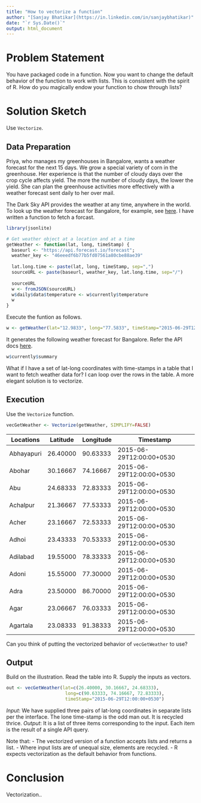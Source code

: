 ```yaml
---
title: "How to vectorize a function"
author: "[Sanjay Bhatikar](https://in.linkedin.com/in/sanjaybhatikar)"
date: "`r Sys.Date()`"
output: html_document
---
```


# Problem Statement
You have packaged code in a function. Now you want to change the default behavior of the function to work with lists. This is consistent with the spirit of R. How do you magically endow your function to chow through lists?

# Solution Sketch
Use `Vectorize`. 

## Data Preparation
Priya, who manages my greenhouses in Bangalore, wants a weather forecast for the next 15 days. We grow a special variety of corn in the greenhouse. Her experience is that the number of cloudy days over the crop cycle affects yield. The more the number of cloudy days, the lower the yield. She can plan the greenhouse activities more effectively with a weather forecast sent daily to her over mail.

The Dark Sky API provides the weather at any time, anywhere in the world. To look up  the weather forecast for Bangalore, for example, see [here](http://forecast.io/#/f/12.9833,77.5833). I have written a function to fetch a forcast.

```r
library(jsonlite)
```
```r
# Get weather object at a location and at a time
getWeather <- function(lat, long, timeStamp) {
  baseurl <- "https://api.forecast.io/forecast";
  weather_key <- "46eeedf6b77b5fd07561a80cbe88ae39"
  
  lat.long.time <- paste(lat, long, timeStamp, sep=",")
  sourceURL <- paste(baseurl, weather_key, lat.long.time, sep="/")
  
  sourceURL
  w <- fromJSON(sourceURL)
  w$daily$data$temperature <- w$currently$temperature
  w
}

```
Execute the funtion as follows. 
```r
w <- getWeather(lat="12.9833", long="77.5833", timeStamp="2015-06-29T12:00:00+0530")
```
It generates the following weather forecast for Bangalore. Refer the API docs [here](https://developer.forecast.io/docs). 
```r
w$currently$summary
```
What if I have a set of lat-long coordinates with time-stamps in a table that I want to fetch weather data for? I can loop over the rows in the table. A more elegant solution is to vectorize.

## Execution
Use the `Vectorize` function.
```r
vecGetWeather <- Vectorize(getWeather, SIMPLIFY=FALSE)
```

Locations |	Latitude | Longitude | Timestamp
----------|----------|-----------|----------
Abhayapuri |	26.40000 |	90.63333 |	2015-06-29T12:00:00+0530
Abohar | 30.16667 |	74.16667	| 2015-06-29T12:00:00+0530
Abu |	24.68333	| 72.83333	| 2015-06-29T12:00:00+0530
Achalpur	| 21.36667	| 77.53333	| 2015-06-29T12:00:00+0530
Acher	| 23.16667	| 72.53333	| 2015-06-29T12:00:00+0530
Adhoi	| 23.43333	| 70.53333	| 2015-06-29T12:00:00+0530
Adilabad	| 19.55000	| 78.33333	| 2015-06-29T12:00:00+0530
Adoni	| 15.55000	| 77.30000	| 2015-06-29T12:00:00+0530
Adra	| 23.50000	| 86.70000	| 2015-06-29T12:00:00+0530
Agar	| 23.06667	| 76.03333	| 2015-06-29T12:00:00+0530
Agartala	| 23.08333	| 91.38333	| 2015-06-29T12:00:00+0530

Can you think of putting the vectorized behavior of `vecGetWeather` to use?

## Output
Build on the illustration. Read the table into R. Supply the inputs as vectors.
```r
out <- vecGetWeather(lat=c(26.40000, 30.16667, 24.68333), 
                      long=c(90.63333, 74.16667, 72.83333), 
                      timeStamp="2015-06-29T12:00:00+0530")
```
*Input*: We have supplied three pairs of lat-long coordinates in separate lists per the interface. The lone time-stamp is the odd man out. It is recycled thrice. 
*Output*: It is a list of three items corresponding to the input. Each item is the result of a single API query. 

Note that:
- The vectorized version of a function accepts lists and returns a list.
- Where input lists are of unequal size, elements are recycled.
- R expects vectorization as the default behavior from functions.

# Conclusion
Vectorization..
